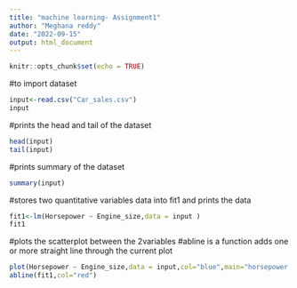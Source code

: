 ---
title: "machine learning- Assignment1"
author: "Meghana reddy"
date: "2022-09-15"
output: html_document
---

```{r setup, include=FALSE}
knitr::opts_chunk$set(echo = TRUE)
```

#to import dataset 
```{r}
input<-read.csv("Car_sales.csv")
input
```

#prints the head and tail of the dataset
```{r}
head(input)
tail(input)
```

#prints summary of the dataset
```{r}
summary(input)
```

#stores two quantitative variables data into fit1 and prints the data
```{r}
fit1<-lm(Horsepower ~ Engine_size,data = input )
fit1
```


#plots the scatterplot between the 2variables 
#abline is a function adds one or more straight line through the current plot
```{r}
plot(Horsepower ~ Engine_size,data = input,col="blue",main="horsepower vs Engine size")
abline(fit1,col="red")
 
```

